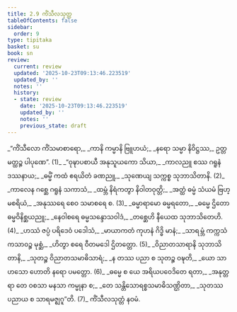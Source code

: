 ```yaml
---
title: 2.9 ကိံသီလသုတ္တ
tableOfContents: false
sidebar:
  order: 9
type: tipitaka
basket: su
book: sn
review:
  current: review
  updated: '2025-10-23T09:13:46.223519'
  updated_by: ''
  notes: ''
  history:
  - state: review
    date: '2025-10-23T09:13:46.223519'
    updated_by: ''
    notes: ''
    previous_state: draft
---
```



<ReviewStatus review={frontmatter.review} showDetails={true} />

<HypothesisAnnotation frontmatter={frontmatter} />

<DynamicBreadcrumb />

<Division number="327" book="sn" e="ch" v="18" p="327">

<Paragraph number="378" type="verses" book="sn">
_“ကိံသီလော ကိံသမာစာရော,_  
_ကာနိ ကမ္မာနိ ဗြူဟယံ;_  
_နရော သမ္မာ နိဝိဋ္ဌဿ,_  
ဥတ္တမတ္ထဉ္စ ပါပုဏေ”. (1)_  

</Paragraph>

</Division>
<Division number="328" book="sn" e="ch" v="18" p="327">

<Paragraph number="379" type="verses" book="sn">
_“ဝုဍ္ဎာပစာယီ အနုသူယကော သိယာ,_  
_ကာလညူ စဿ ဂရူနံ ဒဿနာယ;_  
_ဓမ္မိံ ကထံ ဧရယိတံ ခဏညူ,_  
_သုဏေယျ သက္ကစ္စ သုဘာသိတာနိ. (2)_  

</Paragraph>

</Division>
<Division number="329" book="sn" e="ch" v="18" p="327">

<Paragraph number="380" type="verses" book="sn">
_ကာလေန ဂစ္ဆေ ဂရူနံ သကာသံ,_  
_ထမ္ဘံ နိရံကတွာ နိဝါတဝုတ္တိ;_  
_အတ္ထံ ဓမ္မံ သံယမံ ဗြဟ္မစရိယံ,_  
_အနုဿရေ စေဝ သမာစရေ စ. (3)_  

</Paragraph>

</Division>
<Division number="330" book="sn" e="ch" v="18" p="327">

<Paragraph number="381" type="verses" book="sn">
_ဓမ္မာရာမော ဓမ္မရတော,_  
_ဓမ္မေ ဌိတော ဓမ္မဝိနိစ္ဆယညူ;_  
_နေဝါစရေ ဓမ္မသန္ဒောသဝါဒံ,_  
_တစ္ဆေဟိ နီယေထ သုဘာသိတေဟိ. (4)_  

</Paragraph>

</Division>
<Division number="331" book="sn" e="ch" v="18" p="327">

<Paragraph number="382" type="verses" book="sn">
_ဟဿံ ဇပ္ပံ ပရိဒေဝံ ပဒေါသံ,_  
_မာယာကတံ ကုဟနံ ဂိဒ္ဓိ မာနံ;_  
_သာရမ္ဘံ ကက္ကသံ ကသာဝဉ္စ မုစ္ဆံ,_  
_ဟိတွာ စရေ ဝီတမဒေါ ဌိတတ္တော. (5)_  

</Paragraph>

</Division>
<Division number="332" book="sn" e="ch" v="18" p="327">

<Paragraph number="383" type="verses" book="sn">
_ဝိညာတသာရာနိ သုဘာသိတာနိ,_  
_သုတဉ္စ ဝိညာတသမာဓိသာရံ;_  
_န တဿ ပညာ စ သုတဉ္စ ဝဍ္ဎတိ,_  
_ယော သာဟသော ဟောတိ နရော ပမတ္တော. (6)_  

</Paragraph>

</Division>
<Division number="333" book="sn" e="ch" v="18" p="328">

<Paragraph number="384" type="verses" book="sn">
_ဓမ္မေ စ ယေ အရိယပဝေဒိတေ ရတာ,_  
_အနုတ္တရာ တေ ဝစသာ မနသာ ကမ္မုနာ စ;_  
_တေ သန္တိသောရစ္စသမာဓိသဏ္ဌိတာ,_  
_သုတဿ ပညာယ စ သာရမဇ္ဈဂူ”တိ. (7)_  


</Paragraph>
</Division>

<Paragraph number="385" type="center" book="sn">
ကိံသီလသုတ္တံ နဝမံ.
</Paragraph>